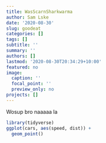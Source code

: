 ```yaml
---
title: WasScarnSharkwarma
author: Sam Lske
date: '2020-08-30'
slug: goodeat
categories: []
tags: []
subtitle: ''
summary: ''
authors: []
lastmod: '2020-08-30T20:34:29+10:00'
featured: no
image:
  caption: ''
  focal_point: ''
  preview_only: no
projects: []
---
```


Wosup bro naaaaa la 

```r
library(tidyverse)
ggplot(cars, aes(speed, dist)) +
  geom_point() 
```